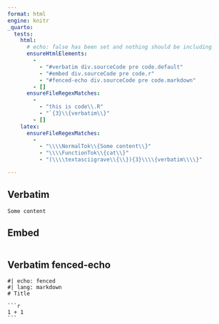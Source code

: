 ```yaml
---
format: html
engine: knitr
_quarto:
  tests:
    html:
      # echo: false has been set and nothing should be including 
      ensureHtmlElements:
        - 
          - "#verbatim div.sourceCode pre code.default"
          - "#embed div.sourceCode pre code.r"
          - "#fenced-echo div.sourceCode pre code.markdown"
        - []
      ensureFileRegexMatches:
        - 
          - "this is code\\.R"
          - "`{3}\\{verbatim\\}"
        - []
    latex: 
      ensureFileRegexMatches:
        - 
          - "\\\\NormalTok\\{Some content\\}"
          - "\\\\FunctionTok\\{cat\\}"
          - "(\\\\textasciigrave\\{\\}){3}\\\\{verbatim\\\\}"

---
```


## Verbatim {#verbatim}

```verbatim
Some content
```

## Embed {#embed}

```embed
```

## Verbatim fenced-echo {#fenced-echo}

````verbatim
#| echo: fenced
#| lang: markdown
# Title

```r
1 + 1
```
````

